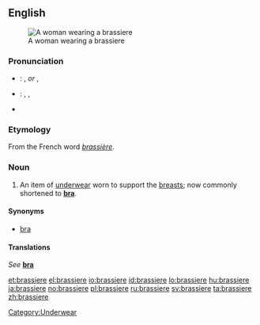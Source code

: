 {{also|brassière}}
==English==
{{wikipedia}}
[[Image:Buestenhalter-2.jpg|thumb|A woman wearing a brassiere]]

===Pronunciation===
* {{a|UK}}: {{IPA|/ˈbræzɪɛə/}}, {{SAMPA|/"br{zIE@/}} ''or'' {{IPA|/ˈbræsɪɛə/}}, {{SAMPA|/"br{sIE@/}}
* {{a|US}}: {{enPR|brə-zĭrʹ}}, {{IPA|/brəˈzɪr/}}, {{SAMPA|/br@"zIr/}}
* {{audio|en-us-brassiere.ogg|Audio (US)}}

===Etymology===
From the French word ''[[brassière]]''.

===Noun===
{{en-noun}}

# An item of [[underwear]] worn to support the [[breasts]]; now commonly shortened to '''[[bra]]'''.

====Synonyms====
* [[bra]]

====Translations====
''See'' '''[[bra]]'''

[[Category:Underwear]]

[[et:brassiere]]
[[el:brassiere]]
[[io:brassiere]]
[[id:brassiere]]
[[lo:brassiere]]
[[hu:brassiere]]
[[ja:brassiere]]
[[no:brassiere]]
[[pl:brassiere]]
[[ru:brassiere]]
[[sv:brassiere]]
[[ta:brassiere]]
[[zh:brassiere]]